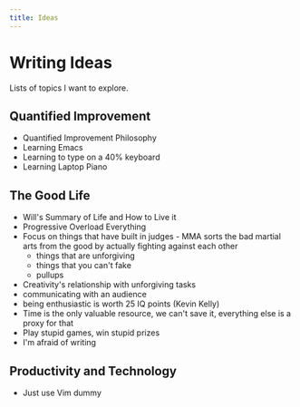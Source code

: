 ```yaml
---
title: Ideas
---
```


# Writing Ideas

Lists of topics I want to explore.

## Quantified Improvement

- Quantified Improvement Philosophy
- Learning Emacs
- Learning to type on a 40% keyboard
- Learning Laptop Piano

## The Good Life

- Will's Summary of Life and How to Live it
- Progressive Overload Everything
- Focus on things that have built in judges - MMA sorts the bad martial arts from the good by actually fighting against each other
  - things that are unforgiving
  - things that you can't fake
  - pullups
- Creativity's relationship with unforgiving tasks
- communicating with an audience
- being enthusiastic is worth 25 IQ points (Kevin Kelly)
- Time is the only valuable resource, we can't save it, everything else is a proxy for that
- Play stupid games, win stupid prizes
- I'm afraid of writing

## Productivity and Technology

- Just use Vim dummy
